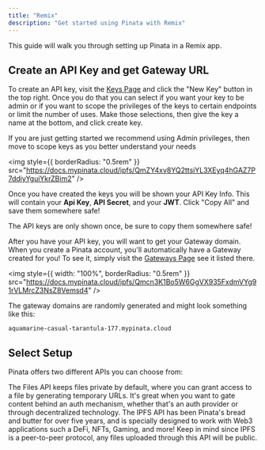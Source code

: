 ```yaml
---
title: "Remix"
description: "Get started using Pinata with Remix"
---
```


This guide will walk you through setting up Pinata in a Remix app.

## Create an API Key and get Gateway URL

To create an API key, visit the [Keys Page](https://app.pinata.cloud/developers/keys) and click the "New Key" button in the top right. Once you do that you can select if you want your key to be admin or if you want to scope the privileges of the keys to certain endpoints or limit the number of uses. Make those selections, then give the key a name at the bottom, and click create key.

<Note>
  If you are just getting started we recommend using Admin privileges, then move
  to scope keys as you better understand your needs
</Note>

<img
  style={{ borderRadius: "0.5rem" }}
  src="https://docs.mypinata.cloud/ipfs/QmZY4xv8YQ2ttsiYL3XEyq4hGAZ7P7ddjyYguiYkrZBim2"
/>

Once you have created the keys you will be shown your API Key Info. This will contain your **Api Key**, **API Secret**, and your **JWT**. Click "Copy All" and save them somewhere safe!

<Note>
  The API keys are only shown once, be sure to copy them somewhere safe!
</Note>

After you have your API key, you will want to get your Gateway domain. When you create a Pinata account, you'll automatically have a Gateway created for you! To see it, simply visit the [Gateways Page](https://app.pinata.cloud/gateway) see it listed there.

<img
  style={{ width: "100%", borderRadius: "0.5rem" }}
  src="https://docs.mypinata.cloud/ipfs/Qmcn3K1Bo5W6GgVX935FxdmVYg91rVLMrcZ3NsZ8Vemsd4"
/>

The gateway domains are randomly generated and might look something like this:

```
aquamarine-casual-tarantula-177.mypinata.cloud
```

## Select Setup

Pinata offers two different APIs you can choose from:

<CardGroup cols={2}>

<Card icon="file" href="/quickstart-files" title="Files API">
  The Files API keeps files private by default, where you can grant access to a file by generating temporary URLs. It's great when you want to gate content behind an auth mechanism, whether that's an auth provider or through decentralized technology.
</Card>

<Card icon="cube" color="#00cc92" href="/quickstart-ipfs" title="IPFS API">
  The IPFS API has been Pinata's bread and butter for over five years, and is specially designed to work with Web3 applications such a DeFi, NFTs, Gaming, and more! Keep in mind since IPFS is a peer-to-peer protocol, any files uploaded through this API will be public.
</Card>

</CardGroup>
